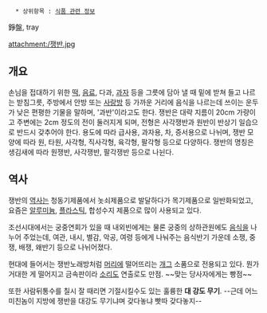    * 상위항목 : [[식품 관련 정보]]

錚盤, tray 

attachment:/쟁반.jpg

== 개요 ==
손님을 접대하기 위한 [[떡]], [[음료]], 다과, [[과자]] 등을 그릇에 담아 낼 때 밑에 받쳐 들고 나르는 받침그릇, 주방에서 안방 또는 [[사랑방]] 등 가까운 거리에 음식을 나르는데 쓰이는 운두가 낮은 편평한 기물을 말하며, '과반'이라고도 한다. 쟁반은 대략 지름이 20cm 가량이고 주변에는 2cm 정도의 전이 둘러지게 되며, 전형은 사각쟁반과 원반이 반상기 일습으로 반드시 갖추어야 한다. 용도에 따라 급사용, 과자용, 차, 증서용으로 나뉘며, 쟁반 모양에 따라 원, 타원, 사각형, 직사각형, 육각형, 팔각형 등으로 다양하다. 쟁반의 명칭은 생김새에 따라 원쟁반, 사각쟁반, 팔각쟁반 등으로 나뉜다.

== 역사 ==
쟁반의 [[역사]]는 청동기제품에서 놋쇠제품으로 발달하다가 목기제품으로 일반화되었고, 요즘은 [[알루미늄]], [[플라스틱]], 합성수지 제품으로 많이 사용되고 있다.

조선시대에서는 궁중연회가 있을 때 내외빈에게는 물론 궁중의 상하관원에도 [[음식]]을 나누어 주었는데, 여관, 내시, 별감, 악공, 여령 등에게 나눠주는 음식반기 가운데 소쟁, 중쟁, 배쟁, 왜반기 등으로 나뉘어졌다.

현대에 들어서는 쟁반노래방처럼 [[머리]]에 떨어뜨리는 [[개그]] 소품으로 전용되고 있다. 뭔가 거대한 게 떨어지고 금속판이라 [[소리]]도 연출로도 만점. ~~맞는 당사자에게는 빵점~~

또한 사람뒤통수를 칠시 잘 때리면 기절시킬수도 있는 훌륭한 '''대 강도 무기'''. --근데 어느 미친놈이 지방에 쟁반을 대강도 무기냐며 갖다놓냐 빳따 갖다놓지--
